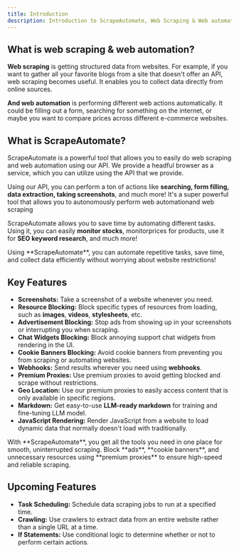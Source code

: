 ```yaml
---
title: Introduction
description: Introduction to ScrapeAutomate, Web Scraping & Web automation
---
```


## What is web scraping & web automation?

**Web scraping** is getting structured data from websites. For example, if you want to gather all your favorite blogs from a site that doesn't offer an API, web scraping becomes useful. It enables you to collect data directly from online sources.

**And web automation** is performing different web actions automatically. It could be filling out a form, searching for something on the internet, or maybe you want to compare prices across different e-commerce websites.

## What is ScrapeAutomate?

ScrapeAutomate is a powerful tool that allows you to easily do web scraping and web automation using our API. We provide a headful browser as a service, which you can utilize using the API that we provide.

Using our API, you can perform a ton of actions like **searching, form filling, data extraction, taking screenshots**, and much more! It's a super powerful tool that allows you to autonomously perform web automationand web scraping

ScrapeAutomate allows you to save time by automating different tasks. Using it, you can easily **monitor stocks**, monitorprices for products, use it for **SEO keyword research**, and much more!

<Info>
  Using **ScrapeAutomate**, you can automate repetitive tasks, save time, and
  collect data efficiently without worrying about website restrictions!
</Info>

## Key Features

- **Screenshots:** Take a screenshot of a website whenever you need.
- **Resource Blocking:** Block specific types of resources from loading, such as **images**, **videos**, **stylesheets**, etc.
- **Advertisement Blocking:** Stop ads from showing up in your screenshots or interrupting you when scraping.
- **Chat Widgets Blocking:** Block annoying support chat widgets from rendering in the UI.
- **Cookie Banners Blocking:** Avoid cookie banners from preventing you from scraping or automating websites.
- **Webhooks:** Send results wherever you need using **webhooks**.
- **Premium Proxies:** Use premium proxies to avoid getting blocked and scrape without restrictions.
- **Geo Location:** Use our premium proxies to easily access content that is only available in specific regions.
- **Markdown:** Get easy-to-use **LLM-ready markdown** for training and fine-tuning LLM model.
- **JavaScript Rendering:** Render JavaScript from a website to load dynamic data that normally doesn't load with traditionally.

<Note>
  With **ScrapeAutomate**, you get all the tools you need in one place for
  smooth, uninterrupted scraping. Block **ads**, **cookie banners**, and
  unnecessary resources using **premium proxies** to ensure high-speed and
  reliable scraping.
</Note>

## Upcoming Features

- **Task Scheduling:** Schedule data scraping jobs to run at a specified time.
- **Crawling:** Use crawlers to extract data from an entire website rather than a single URL at a time.
- **If Statements:** Use conditional logic to determine whether or not to perform certain actions.
